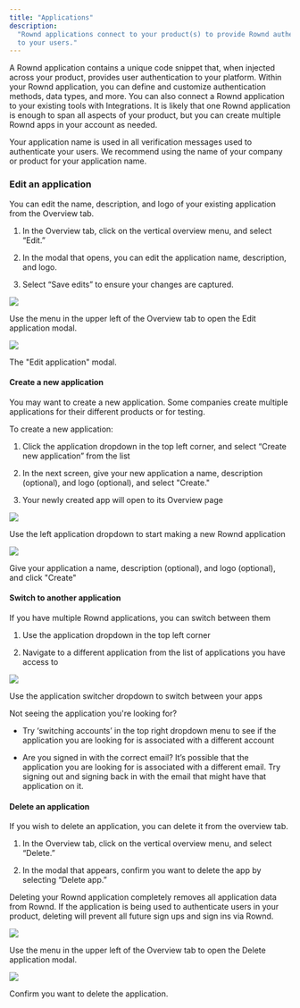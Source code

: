 ```yaml
---
title: "Applications"
description:
  "Rownd applications connect to your product(s) to provide Rownd authentication
  to your users."
---
```


A Rownd application contains a unique code snippet that, when injected across
your product, provides user authentication to your platform. Within your Rownd
application, you can define and customize authentication methods, data types,
and more. You can also connect a Rownd application to your existing tools with
Integrations. It is likely that one Rownd application is enough to span all
aspects of your product, but you can create multiple Rownd apps in your account
as needed.

Your application name is used in all verification messages used to authenticate
your users. We recommend using the name of your company or product for your
application name.

### **Edit an application**

You can edit the name, description, and logo of your existing application from
the Overview tab.

1. In the Overview tab, click on the vertical overview menu, and select “Edit.”

2. In the modal that opens, you can edit the application name, description, and
   logo.

3. Select “Save edits” to ensure your changes are captured.

![](/images/Edit20app.png)

Use the menu in the upper left of the Overview tab to open the Edit application
modal.

![](/images/Edit20app202.png)

The "Edit application" modal.

#### **Create a new application**

You may want to create a new application. Some companies create multiple
applications for their different products or for testing.

To create a new application:

1. Click the application dropdown in the top left corner, and select “Create new
   application” from the list

2. In the next screen, give your new application a name, description (optional),
   and logo (optional), and select "Create."

3. Your newly created app will open to its Overview page

![](/images/image.png)

Use the left application dropdown to start making a new Rownd application

![](/images/Create20an20application.png)

Give your application a name, description (optional), and logo (optional), and
click "Create"

#### **Switch to another application**

If you have multiple Rownd applications, you can switch between them

1. Use the application dropdown in the top left corner

2. Navigate to a different application from the list of applications you have
   access to

![](/images/image.png)

Use the application switcher dropdown to switch between your apps

Not seeing the application you're looking for?

- Try ‘switching accounts’ in the top right dropdown menu to see if the
  application you are looking for is associated with a different account

- Are you signed in with the correct email? It’s possible that the application
  you are looking for is associated with a different email. Try signing out and
  signing back in with the email that might have that application on it.

#### Delete an application

If you wish to delete an application, you can delete it from the overview tab.

1. In the Overview tab, click on the vertical overview menu, and select
   “Delete.”

2. In the modal that appears, confirm you want to delete the app by selecting
   “Delete app.”

Deleting your Rownd application completely removes all application data from
Rownd. If the application is being used to authenticate users in your product,
deleting will prevent all future sign ups and sign ins via Rownd.

![](/images/Delete-1.png)

Use the menu in the upper left of the Overview tab to open the Delete
application modal.

![](/images/Delete-2.png)

Confirm you want to delete the application.
